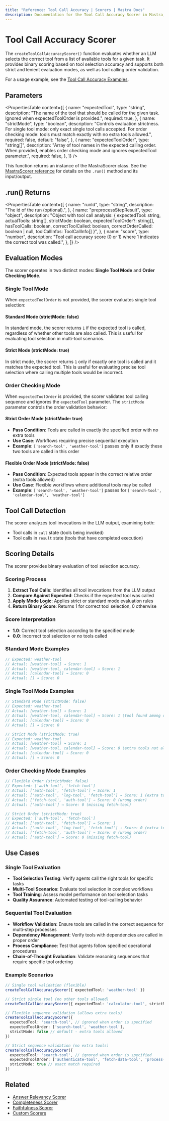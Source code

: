 ```yaml
---
title: "Reference: Tool Call Accuracy | Scorers | Mastra Docs"
description: Documentation for the Tool Call Accuracy Scorer in Mastra, which evaluates whether LLM outputs call the correct tool from available options.
---
```


# Tool Call Accuracy Scorer

The `createToolCallAccuracyScorer()` function evaluates whether an LLM selects the correct tool from a list of available tools for a given task. It provides binary scoring based on tool selection accuracy and supports both strict and lenient evaluation modes, as well as tool calling order validation.

For a usage example, see the [Tool Call Accuracy Examples](/examples/scorers/tool-call-accuracy).

## Parameters

<PropertiesTable
  content={[
    {
      name: "expectedTool",
      type: "string",
      description: "The name of the tool that should be called for the given task. Ignored when expectedToolOrder is provided.",
      required: true,
    },
    {
      name: "strictMode",
      type: "boolean",
      description: "Controls evaluation strictness. For single tool mode: only exact single tool calls accepted. For order checking mode: tools must match exactly with no extra tools allowed.",
      required: false,
      default: "false",
    },
    {
      name: "expectedToolOrder",
      type: "string[]",
      description: "Array of tool names in the expected calling order. When provided, enables order checking mode and ignores expectedTool parameter.",
      required: false,
    },
  ]}
/>

This function returns an instance of the MastraScorer class. See the [MastraScorer reference](./mastra-scorer) for details on the `.run()` method and its input/output.

## .run() Returns

<PropertiesTable
  content={[
    {
      name: "runId",
      type: "string",
      description: "The id of the run (optional).",
    },
    {
      name: "preprocessStepResult",
      type: "object",
      description: "Object with tool call analysis: { expectedTool: string, actualTools: string[], strictMode: boolean, expectedToolOrder?: string[], hasToolCalls: boolean, correctToolCalled: boolean, correctOrderCalled: boolean | null, toolCallInfos: ToolCallInfo[] }",
    },
    {
      name: "score",
      type: "number",
      description: "Tool call accuracy score (0 or 1) where 1 indicates the correct tool was called.",
    },
  ]}
/>

## Evaluation Modes

The scorer operates in two distinct modes: **Single Tool Mode** and **Order Checking Mode**.

### Single Tool Mode

When `expectedToolOrder` is not provided, the scorer evaluates single tool selection:

#### Standard Mode (strictMode: false)

In standard mode, the scorer returns `1` if the expected tool is called, regardless of whether other tools are also called. This is useful for evaluating tool selection in multi-tool scenarios.

#### Strict Mode (strictMode: true)

In strict mode, the scorer returns `1` only if exactly one tool is called and it matches the expected tool. This is useful for evaluating precise tool selection where calling multiple tools would be incorrect.

### Order Checking Mode

When `expectedToolOrder` is provided, the scorer validates tool calling sequence and ignores the `expectedTool` parameter. The `strictMode` parameter controls the order validation behavior:

#### Strict Order Mode (strictMode: true)

- **Pass Condition**: Tools are called in exactly the specified order with no extra tools
- **Use Case**: Workflows requiring precise sequential execution
- **Example**: `['search-tool', 'weather-tool']` passes only if exactly these two tools are called in this order

#### Flexible Order Mode (strictMode: false)

- **Pass Condition**: Expected tools appear in the correct relative order (extra tools allowed)
- **Use Case**: Flexible workflows where additional tools may be called
- **Example**: `['search-tool', 'weather-tool']` passes for `['search-tool', 'calendar-tool', 'weather-tool']`

## Tool Call Detection

The scorer analyzes tool invocations in the LLM output, examining both:

- Tool calls in `call` state (tools being invoked)
- Tool calls in `result` state (tools that have completed execution)

## Scoring Details

The scorer provides binary evaluation of tool selection accuracy.

### Scoring Process

1. **Extract Tool Calls**: Identifies all tool invocations from the LLM output
2. **Compare Against Expected**: Checks if the expected tool was called
3. **Apply Mode Logic**: Applies strict or standard mode evaluation rules
4. **Return Binary Score**: Returns 1 for correct tool selection, 0 otherwise

### Score Interpretation

- **1.0**: Correct tool selection according to the specified mode
- **0.0**: Incorrect tool selection or no tools called

### Standard Mode Examples

```typescript
// Expected: weather-tool
// Actual: [weather-tool] → Score: 1
// Actual: [weather-tool, calendar-tool] → Score: 1
// Actual: [calendar-tool] → Score: 0
// Actual: [] → Score: 0
```

### Single Tool Mode Examples

```typescript
// Standard Mode (strictMode: false)
// Expected: weather-tool
// Actual: [weather-tool] → Score: 1
// Actual: [weather-tool, calendar-tool] → Score: 1 (tool found among others)
// Actual: [calendar-tool] → Score: 0
// Actual: [] → Score: 0

// Strict Mode (strictMode: true)  
// Expected: weather-tool
// Actual: [weather-tool] → Score: 1
// Actual: [weather-tool, calendar-tool] → Score: 0 (extra tools not allowed)
// Actual: [calendar-tool] → Score: 0
// Actual: [] → Score: 0
```

### Order Checking Mode Examples

```typescript
// Flexible Order (strictMode: false)
// Expected: ['auth-tool', 'fetch-tool']
// Actual: ['auth-tool', 'fetch-tool'] → Score: 1
// Actual: ['auth-tool', 'log-tool', 'fetch-tool'] → Score: 1 (extra tools OK)
// Actual: ['fetch-tool', 'auth-tool'] → Score: 0 (wrong order)
// Actual: ['auth-tool'] → Score: 0 (missing fetch-tool)

// Strict Order (strictMode: true)
// Expected: ['auth-tool', 'fetch-tool'] 
// Actual: ['auth-tool', 'fetch-tool'] → Score: 1
// Actual: ['auth-tool', 'log-tool', 'fetch-tool'] → Score: 0 (extra tools not allowed)
// Actual: ['fetch-tool', 'auth-tool'] → Score: 0 (wrong order)
// Actual: ['auth-tool'] → Score: 0 (missing fetch-tool)
```

## Use Cases

### Single Tool Evaluation
- **Tool Selection Testing**: Verify agents call the right tools for specific tasks
- **Multi-Tool Scenarios**: Evaluate tool selection in complex workflows
- **Tool Training**: Assess model performance on tool selection tasks
- **Quality Assurance**: Automated testing of tool-calling behavior

### Sequential Tool Evaluation
- **Workflow Validation**: Ensure tools are called in the correct sequence for multi-step processes
- **Dependency Management**: Verify tools with dependencies are called in proper order
- **Process Compliance**: Test that agents follow specified operational procedures
- **Chain-of-Thought Evaluation**: Validate reasoning sequences that require specific tool ordering

### Example Scenarios

```typescript
// Single tool validation (flexible)
createToolCallAccuracyScorer({ expectedTool: 'weather-tool' })

// Strict single tool (no other tools allowed)
createToolCallAccuracyScorer({ expectedTool: 'calculator-tool', strictMode: true })

// Flexible sequence validation (allows extra tools)
createToolCallAccuracyScorer({ 
  expectedTool: 'search-tool', // ignored when order is specified
  expectedToolOrder: ['search-tool', 'weather-tool'],
  strictMode: false // default - extra tools allowed
})

// Strict sequence validation (no extra tools)
createToolCallAccuracyScorer({ 
  expectedTool: 'search-tool', // ignored when order is specified
  expectedToolOrder: ['authenticate-tool', 'fetch-data-tool', 'process-tool'],
  strictMode: true // exact match required
})
```

## Related

- [Answer Relevancy Scorer](./answer-relevancy)
- [Completeness Scorer](./completeness)
- [Faithfulness Scorer](./faithfulness)
- [Custom Scorers](/docs/scorers/custom-scorers)